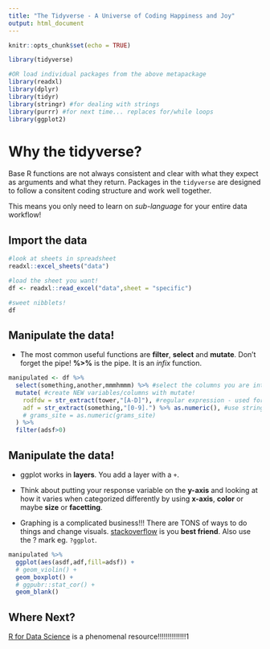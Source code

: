 ```yaml
---
title: "The Tidyverse - A Universe of Coding Happiness and Joy"
output: html_document
---
```


```r
knitr::opts_chunk$set(echo = TRUE)
```

```r

library(tidyverse)

#OR load individual packages from the above metapackage
library(readxl)
library(dplyr)
library(tidyr)
library(stringr) #for dealing with strings
library(purrr) #for next time... replaces for/while loops
library(ggplot2)


```

# Why the tidyverse?

Base R functions are not always consistent and clear with what they expect as arguments and what they return. Packages in the `tidyverse` are designed to follow a consitent coding structure and work well together.

This means you only need to learn on *sub-language* for your entire data workflow!

## Import the data

```r

#look at sheets in spreadsheet
readxl::excel_sheets("data")

#load the sheet you want!
df <- readxl::read_excel("data",sheet = "specific")

#sweet nibblets!
df
```

## Manipulate the data!

* The most common useful functions are **filter**, **select** and **mutate**. Don't forget the pipe! **%>%** is the pipe. It is an *infix* function.

```r
  
manipulated <- df %>%
  select(something,another,mmmhmmm) %>% #select the columns you are interested in
  mutate( #create NEW variables/columns with mutate!
    rodfdw = str_extract(tower,"[A-D]"), #regular expression - used for text processing
    adf = str_extract(something,"[0-9].") %>% as.numeric(), #use stringr functions to manipulate strings!!!
    # grams_site = as.numeric(grams_site)
  ) %>%
  filter(adsf>0)

```

## Manipulate the data!

* ggplot works in **layers**. You add a layer with a `+`.

* Think about putting your response variable on the **y-axis** and looking at how it varies when categorized differently by using **x-axis**, **color** or maybe **size** or **facetting**.

* Graphing is a complicated business!!! There are TONS of ways to do things and change visuals. [stackoverflow](https://stackoverflow.com/) is you **best friend**. Also use the ? mark eg. `?ggplot`.

```r

manipulated %>%
  ggplot(aes(asdf,adf,fill=adsf)) +
  # geom_violin() +
  geom_boxplot() + 
  # ggpubr::stat_cor() +
  geom_blank()

```

## Where Next?

[R for Data Science](https://r4ds.had.co.nz/) is a phenomenal resource!!!!!!!!!!!!!!1